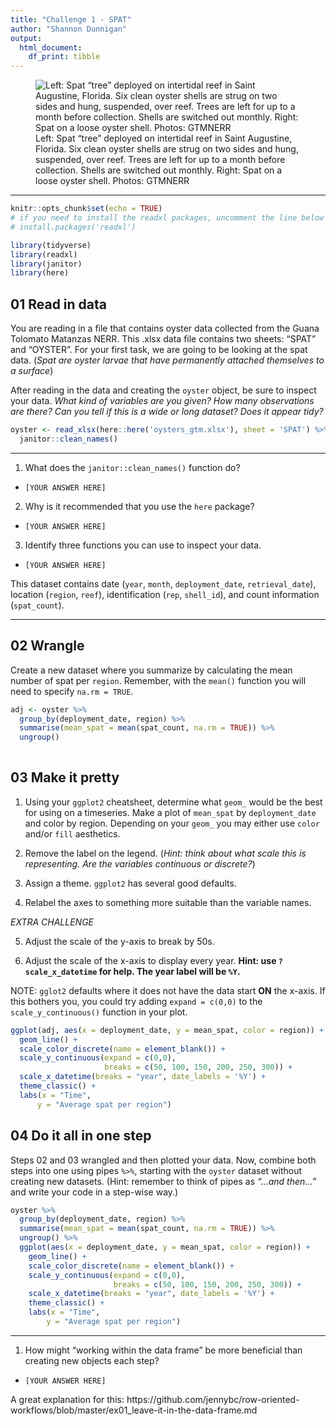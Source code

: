 ```yaml
---
title: "Challenge 1 - SPAT"
author: "Shannon Dunnigan"
output:
  html_document:
    df_print: tibble
---
```


![Left: Spat "tree" deployed on intertidal reef in Saint Augustine, Florida. Six clean oyster shells are strug on two sides and hung, suspended, over reef. Trees are left for up to a month before collection. Shells are switched out monthly. Right: Spat on a loose oyster shell. Photos: GTMNERR](spat_cropped.png)

***

```r
knitr::opts_chunk$set(echo = TRUE)
# if you need to install the readxl packages, uncomment the line below
# install.packages('readxl')

library(tidyverse)
library(readxl)
library(janitor)
library(here)
```

## 01 Read in data

You are reading in a file that contains oyster data collected from the Guana Tolomato Matanzas NERR. This .xlsx data file contains two sheets: "SPAT" and "OYSTER". For your first task, we are going to be looking at the spat data. (*Spat are oyster larvae that have permanently attached themselves to a surface*)

After reading in the data and creating the `oyster` object, be sure to inspect your data. *What kind of variables are you given? How many observations are there? Can you tell if this is a wide or long dataset? Does it appear tidy?*

```r
oyster <- read_xlsx(here::here('oysters_gtm.xlsx'), sheet = 'SPAT') %>%
  janitor::clean_names()
```

***

1.   What does the `janitor::clean_names()` function do? 

*     [YOUR ANSWER HERE]

2.   Why is it recommended that you use the `here` package? 

*     [YOUR ANSWER HERE]

3.   Identify three functions you can use to inspect your data. 

*     [YOUR ANSWER HERE]


This dataset contains date (`year`, `month`, `deployment_date`, `retrieval_date`), location (`region`, `reef`), identification (`rep`, `shell_id`), and count information (`spat_count`). 


***

## 02 Wrangle

Create a new dataset where you summarize by calculating the mean number of spat per `region`. Remember, with the `mean()` function you will need to specify `na.rm = TRUE`.

```r
adj <- oyster %>%
  group_by(deployment_date, region) %>%
  summarise(mean_spat = mean(spat_count, na.rm = TRUE)) %>%
  ungroup()
  
```

## 03 Make it pretty

1.   Using your `ggplot2` cheatsheet, determine what `geom_` would be the best for using on a timeseries. Make a plot of `mean_spat` by `deployment_date` and color by region. Depending on your `geom_` you may either use `color` and/or `fill` aesthetics. 

2.   Remove the label on the legend. (*Hint: think about what scale this is representing. Are the variables continuous or discrete?*)

3.   Assign a theme. `ggplot2` has several good defaults.

4.   Relabel the axes to something more suitable than the variable names. 

*EXTRA CHALLENGE*

5.   Adjust the scale of the y-axis to break by 50s.

6.   Adjust the scale of the x-axis to display every year. **Hint: use `?scale_x_datetime` for help. The year label will be `%Y`.**



NOTE:  `gglot2` defaults where it does not have the data start **ON** the x-axis. If this bothers you, you could try adding `expand = c(0,0)` to the `scale_y_continuous()` function in your plot.

```r
ggplot(adj, aes(x = deployment_date, y = mean_spat, color = region)) +
  geom_line() +
  scale_color_discrete(name = element_blank()) +
  scale_y_continuous(expand = c(0,0), 
                     breaks = c(50, 100, 150, 200, 250, 300)) +
  scale_x_datetime(breaks = "year", date_labels = '%Y') +
  theme_classic() +
  labs(x = "Time",
      y = "Average spat per region")

```

## 04 Do it all in one step

Steps 02 and 03 wrangled and then plotted your data. Now, combine both steps into one using pipes `%>%`, starting with the `oyster` dataset without creating new datasets. (Hint: remember to think of pipes as *"...and then..."* and write your code in a step-wise way.)

```r
oyster %>%
  group_by(deployment_date, region) %>%
  summarise(mean_spat = mean(spat_count, na.rm = TRUE)) %>%
  ungroup() %>%
  ggplot(aes(x = deployment_date, y = mean_spat, color = region)) +
    geom_line() +
    scale_color_discrete(name = element_blank()) +
    scale_y_continuous(expand = c(0,0), 
                       breaks = c(50, 100, 150, 200, 250, 300)) +
    scale_x_datetime(breaks = "year", date_labels = '%Y') +
    theme_classic() +
    labs(x = "Time",
        y = "Average spat per region")

```

***
1.   How might "working within the data frame" be more beneficial than creating new objects each step?

*     [YOUR ANSWER HERE]

A great explanation for this: https://github.com/jennybc/row-oriented-workflows/blob/master/ex01_leave-it-in-the-data-frame.md 